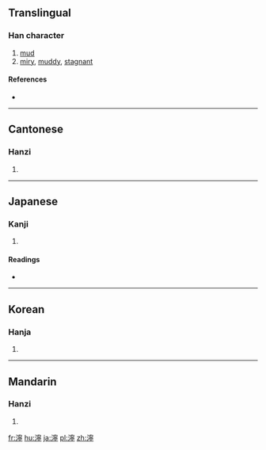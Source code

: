 {{also|泞}}
==Translingual==

===Han character===
{{Han char|rn=85|rad=水|as=14|sn=17|four=33121|canj=EJPN}}

# [[mud]]
# [[miry]], [[muddy]], [[stagnant]]

====References====
* {{Han ref|kx=0655.270|dkj=18487|dj=1065.230|hdz=31773.090|uh=6FD8|ud=28632|bh=C0D7|bd=49367}}

----

==Cantonese==

===Hanzi===
{{yue-hanzi|jyut=|y=ning6|sim=泞}}

# {{defn|lang=yue|sort=水14}}

----

==Japanese==

===Kanji===
{{ja-kanji|grade=|rs=水14}}

# {{defn|lang=ja|sort=水14}}

====Readings====
* {{ja-readings|on=[[ねい]] (nei)|kun=[[ぬかる]] (nukaru)}}

----

==Korean==

===Hanja===
{{ko-hanja|hangeul=[[녕]]>[[영]]|eumhun=|rv=nyeong>yeong|mr=nyŏng>yŏng|y=nyeng>yeng}}

# {{defn|lang=ko|sort=水14}}

----

==Mandarin==

===Hanzi===
{{cmn-hanzi|sim=泞|pin=[[nìng]] ([[ning4]])|wg=ning<sup>4</sup>}}

# {{defn|lang=cmn|sort=水14}}

[[fr:濘]]
[[hu:濘]]
[[ja:濘]]
[[pl:濘]]
[[zh:濘]]